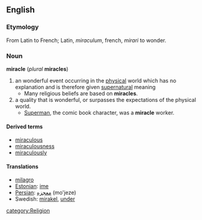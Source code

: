 {{Wikipedia}}
==English==
=== Etymology ===
From Latin to French; Latin, ''miraculum'', french, ''mirari'' to wonder.
===Noun===
'''miracle''' (''plural'' '''miracles''')
# an wonderful event occurring in the [[physical]] world which has no explanation and is therefore given [[supernatural]] meaning
#* Many religious beliefs are based on '''miracles'''.
# a quality that is wonderful, or surpasses the expectations of the physical world.
#* [[:w:Superman|Superman]], the comic book character, was a '''miracle''' worker.
====Derived terms====
*[[miraculous]]
*[[miraculousness]]
*[[miraculously]]
====Translations====
*[[milagro]]
*[[Estonian]]: [[ime]]
*[[Persian]]: [[معجزه]]  (mo'jeze)
*Swedish: [[mirakel]], [[under#Swedish|under]]
[[category:Religion]]